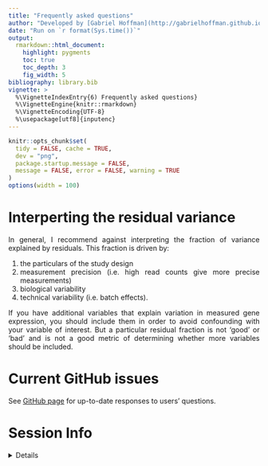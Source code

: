 ```yaml
---
title: "Frequently asked questions"
author: "Developed by [Gabriel Hoffman](http://gabrielhoffman.github.io/)"
date: "Run on `r format(Sys.time())`"
output:
  rmarkdown::html_document:
    highlight: pygments
    toc: true
    toc_depth: 3
    fig_width: 5
bibliography: library.bib
vignette: >
  %\VignetteIndexEntry{6) Frequently asked questions}
  %\VignetteEngine{knitr::rmarkdown}
  %\VignetteEncoding{UTF-8}
  %\usepackage[utf8]{inputenc}
---
```


<!---
cd /Users/gabrielhoffman/workspace/repos
R
library('knitr')
rmarkdown::render('variancePartition/vignettes/FAQ.Rmd')


rmarkdown::render('FAQ.Rmd')

--->

```r
knitr::opts_chunk$set(
  tidy = FALSE, cache = TRUE,
  dev = "png",
  package.startup.message = FALSE,
  message = FALSE, error = FALSE, warning = TRUE
)
options(width = 100)
```	


<style>
body {
text-align: justify}
</style>

# Interperting the residual variance
In general, I recommend against interpreting the fraction of variance explained by residuals.  This fraction is driven by: 

1. the particulars of the study design
2. measurement precision (i.e. high read counts give more precise measurements)
3. biological variability
4. technical variability (i.e. batch effects).   

If you have additional  variables that explain variation in measured gene expression, you should include them in order to avoid confounding with your variable of interest.  But a particular residual fraction is not ‘good’ or ‘bad’ and is not a good metric of determining whether more variables should be included.

# Current GitHub issues
See [GitHub page](https://github.com/DiseaseNeuroGenomics/variancePartition/issues) for up-to-date responses to users' questions.

# Session Info
<details>
```r
sessionInfo()
```
</details>

